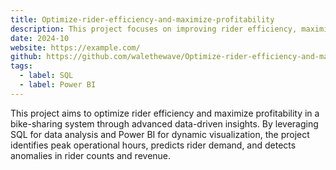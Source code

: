 ```yaml
---
title: Optimize-rider-efficiency-and-maximize-profitability
description: This project focuses on improving rider efficiency, maximizing profitability, and detecting anomalies in a bike-sharing system using advanced data analysis techniques. By leveraging SQL for data processing, predictive modeling, anomaly detection, and integrating Power BI for visualization, this project delivers actionable insights to optimize operational strategies.
date: 2024-10
website: https://example.com/
github: https://github.com/walethewave/Optimize-rider-efficiency-and-maximize-profitability
tags:
  - label: SQL
  - label: Power BI
---
```


This project aims to optimize rider efficiency and maximize profitability in a bike-sharing system through advanced data-driven insights. By leveraging SQL for data analysis and Power BI for dynamic visualization, the project identifies peak operational hours, predicts rider demand, and detects anomalies in rider counts and revenue.